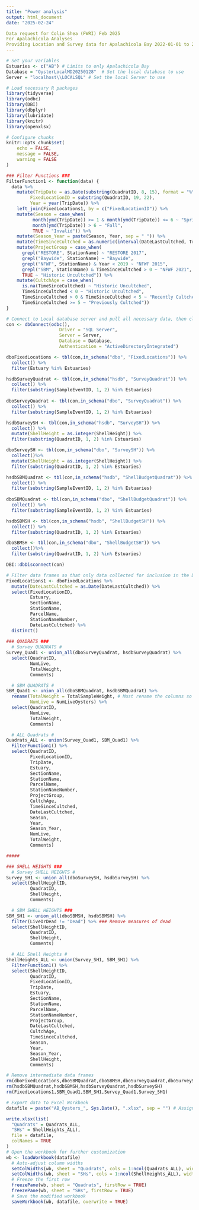 ```yaml
---
title: "Power analysis"
output: html_document
date: "2025-02-24"

Data request for Colin Shea (FWRI) Feb 2025
For Apalachicola Analyses
Providing Location and Survey data for Apalachicola Bay 2022-01-01 to 2024-12-31 
---
```


```r
# Set your variables
Estuaries <- c("AB") # Limits to only Apalachicola Bay
Database = "OysterLocalMD20250128"  # Set the local database to use
Server = "localhost\\LOCALSQL" # Set the local Server to use
```

```r
# Load necessary R packages
library(tidyverse)
library(odbc)
library(DBI)
library(dbplyr)
library(lubridate)
library(knitr)
library(openxlsx)
```

```r
# Configure chunks
knitr::opts_chunk$set(
	echo = FALSE,
	message = FALSE,
	warning = FALSE
)
```

```r
### Filter Functions ###
FilterFunction1 <- function(data) {
  data %>% 
    mutate(TripDate = as.Date(substring(QuadratID, 8, 15), format = "%Y%m%d"),
         FixedLocationID = substring(QuadratID, 19, 22),
         Year = year(TripDate)) %>%
    left_join(FixedLocations1, by = c("FixedLocationID")) %>%
    mutate(Season = case_when(
          month(ymd(TripDate)) >= 1 & month(ymd(TripDate)) <= 6 ~ "Spring",
          month(ymd(TripDate)) > 6 ~ "Fall",
          TRUE ~ "Invalid")) %>%
    mutate(Season_Year = paste(Season, Year, sep = " ")) %>%
    mutate(TimeSinceCultched = as.numeric(interval(DateLastCultched, TripDate), "years")) %>%
    mutate(ProjectGroup = case_when(
      grepl("RESTORE", StationName) ~ "RESTORE 2017",
      grepl("Baywide", StationName) ~ "Baywide",
      grepl("NFWF", StationName) & Year < 2019 ~ "NFWF 2015",
      grepl("SBM", StationName) & TimeSinceCultched > 0 ~ "NFWF 2021",
      TRUE ~ "Historic Uncultched")) %>%
    mutate(CultchAge = case_when(
      is.na(TimeSinceCultched) ~ "Historic Uncultched",
      TimeSinceCultched < 0 ~ "Historic Uncultched",
      TimeSinceCultched > 0 & TimeSinceCultched < 5 ~ "Recently Cultched",
      TimeSinceCultched >= 5 ~ "Previously Cultched"))
}
```

```r
# Connect to Local database server and pull all necessary data, then close connection 
con <- dbConnect(odbc(),
                    Driver = "SQL Server", 
                    Server = Server,
                    Database = Database,
                    Authentication = "ActiveDirectoryIntegrated")

dboFixedLocations <- tbl(con,in_schema("dbo", "FixedLocations")) %>%
  collect() %>% 
  filter(Estuary %in% Estuaries)

hsdbSurveyQuadrat <- tbl(con,in_schema("hsdb", "SurveyQuadrat")) %>%
  collect() %>%
  filter(substring(SampleEventID, 1, 2) %in% Estuaries)
  
dboSurveyQuadrat <- tbl(con,in_schema("dbo", "SurveyQuadrat")) %>%
  collect() %>%
  filter(substring(SampleEventID, 1, 2) %in% Estuaries)

hsdbSurveySH <- tbl(con,in_schema("hsdb", "SurveySH")) %>%
  collect() %>%
  mutate(ShellHeight = as.integer(ShellHeight)) %>%
  filter(substring(QuadratID, 1, 2) %in% Estuaries)

dboSurveySH <- tbl(con,in_schema("dbo", "SurveySH")) %>%
  collect()%>%
  mutate(ShellHeight = as.integer(ShellHeight)) %>%
  filter(substring(QuadratID, 1, 2) %in% Estuaries)

hsdbSBMQuadrat <- tbl(con,in_schema("hsdb", "ShellBudgetQuadrat")) %>%
  collect() %>%
  filter(substring(SampleEventID, 1, 2) %in% Estuaries)
  
dboSBMQuadrat <- tbl(con,in_schema("dbo", "ShellBudgetQuadrat")) %>%
  collect() %>%
  filter(substring(SampleEventID, 1, 2) %in% Estuaries)

hsdbSBMSH <- tbl(con,in_schema("hsdb", "ShellBudgetSH")) %>%
  collect() %>%
  filter(substring(QuadratID, 1, 2) %in% Estuaries)

dboSBMSH <- tbl(con,in_schema("dbo", "ShellBudgetSH")) %>%
  collect()%>%
  filter(substring(QuadratID, 1, 2) %in% Estuaries)

DBI::dbDisconnect(con)
```

```r
# Filter data frames so that only data collected for inclusion in the DMFM Report are present.
FixedLocations1 <- dboFixedLocations %>% 
  mutate(DateLastCultched = as.Date(DateLastCultched)) %>%
  select(FixedLocationID,
         Estuary,
         SectionName,
         StationName,
         ParcelName,
         StationNameNumber,
         DateLastCultched) %>% 
  distinct()
 
### QUADRATS ###  
  # Survey QUADRATS #
Survey_Quad1 <- union_all(dboSurveyQuadrat, hsdbSurveyQuadrat) %>%
  select(QuadratID,
         NumLive,
         TotalWeight,
         Comments)

  # SBM QUADRATS # 
SBM_Quad1 <- union_all(dboSBMQuadrat, hsdbSBMQuadrat) %>%
  rename(TotalWeight = TotalSampleWeight, # Must rename the columns so we can union them together
         NumLive = NumLiveOysters) %>%
  select(QuadratID,
         NumLive,
         TotalWeight,
         Comments)

  # ALL Quadrats # 
Quadrats_ALL <- union(Survey_Quad1, SBM_Quad1) %>%
  FilterFunction1() %>%
  select(QuadratID, 
         FixedLocationID,
         TripDate,
         Estuary,
         SectionName,
         StationName,
         ParcelName,
         StationNameNumber,
         ProjectGroup,
         CultchAge,
         TimeSinceCultched,
         DateLastCultched,
         Season,
         Year,
         Season_Year,
         NumLive,
         TotalWeight,
         Comments)

##### 

### SHELL HEIGHTS ###
  # Survey SHELL HEIGHTS #
Survey_SH1 <- union_all(dboSurveySH, hsdbSurveySH) %>%
  select(ShellHeightID, 
         QuadratID, 
         ShellHeight,
         Comments)

  # SBM SHELL HEIGHTS ###
SBM_SH1 <- union_all(dboSBMSH, hsdbSBMSH) %>%
  filter(LiveOrDead != "Dead") %>% ### Remove measures of dead
  select(ShellHeightID, 
         QuadratID, 
         ShellHeight,
         Comments)

  # ALL Shell Heights #
ShellHeights_ALL <- union(Survey_SH1, SBM_SH1) %>%
  FilterFunction1() %>%
  select(ShellHeightID,
         QuadratID,
         FixedLocationID,
         TripDate,
         Estuary,
         SectionName,
         StationName,
         ParcelName,
         StationNameNumber,
         ProjectGroup,
         DateLastCultched,
         CultchAge,
         TimeSinceCultched,
         Season,
         Year,
         Season_Year,
         ShellHeight,
         Comments)
```

```r
# Remove intermediate data frames
rm(dboFixedLocations,dboSBMQuadrat,dboSBMSH,dboSurveyQuadrat,dboSurveySH)
rm(hsdbSBMQuadrat,hsdbSBMSH,hsdbSurveyQuadrat,hsdbSurveySH)
rm(FixedLocations1,SBM_Quad1,SBM_SH1,Survey_Quad1,Survey_SH1)
```

``` r
# Export data to Excel Workbook
datafile = paste("AB_Oysters_", Sys.Date(), ".xlsx", sep = "") # Assign filename

write.xlsx(list(
  "Quadrats" = Quadrats_ALL,
  "SHs" = ShellHeights_ALL),
  file = datafile,
  colNames = TRUE
)
# Open the workbook for further customization
wb <- loadWorkbook(datafile)
  # Auto-adjust column widths
  setColWidths(wb, sheet = "Quadrats", cols = 1:ncol(Quadrats_ALL), widths = "auto")
  setColWidths(wb, sheet = "SHs", cols = 1:ncol(ShellHeights_ALL), widths = "auto")
  # Freeze the first row
  freezePane(wb, sheet = "Quadrats", firstRow = TRUE)
  freezePane(wb, sheet = "SHs", firstRow = TRUE)
  # Save the modified workbook
  saveWorkbook(wb, datafile, overwrite = TRUE)
```